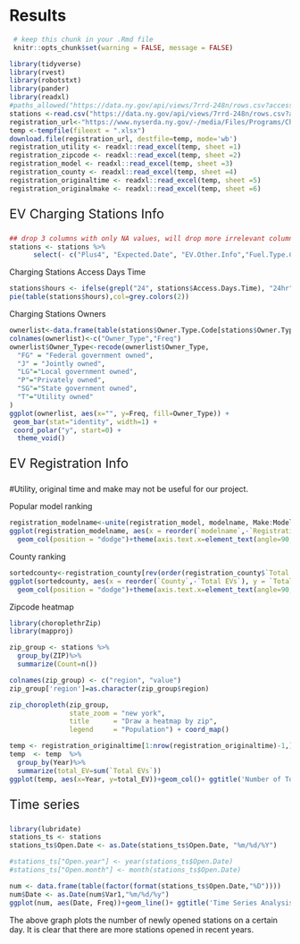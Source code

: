 # Results

```r
 # keep this chunk in your .Rmd file
 knitr::opts_chunk$set(warning = FALSE, message = FALSE)
```

```r
library(tidyverse)
library(rvest)
library(robotstxt)
library(pander)
library(readxl)
#paths_allowed("https://data.ny.gov/api/views/7rrd-248n/rows.csv?accessType=DOWNLOAD&sorting=true")
stations <-read.csv("https://data.ny.gov/api/views/7rrd-248n/rows.csv?accessType=DOWNLOAD&sorting=true")
registration_url<-"https://www.nyserda.ny.gov/-/media/Files/Programs/ChargeNY/EV-Registration-Tables.xlsx"
temp <-tempfile(fileext = ".xlsx")
download.file(registration_url, destfile=temp, mode='wb')
registration_utility <- readxl::read_excel(temp, sheet =1)
registration_zipcode <- readxl::read_excel(temp, sheet =2)
registration_model <- readxl::read_excel(temp, sheet =3)
registration_county <- readxl::read_excel(temp, sheet =4)
registration_originaltime <- readxl::read_excel(temp, sheet =5)
registration_originalmake <- readxl::read_excel(temp, sheet =6)
```




<p style="font-size:23px;"> EV Charging Stations Info </p>
```r
## drop 3 columns with only NA values, will drop more irrelevant columns. Fuel Type Code has ELEV only. State has NY only. Status Code has E only
stations <- stations %>%
      select(- c("Plus4", "Expected.Date", "EV.Other.Info","Fuel.Type.Code","State","Station.Phone","Status.Code"))
```


Charging Stations Access Days Time
```r
stations$hours <- ifelse(grepl("24", stations$Access.Days.Time), "24hr", "other")
pie(table(stations$hours),col=grey.colors(2))
```
     
Charging Stations Owners
```r
ownerlist<-data.frame(table(stations$Owner.Type.Code[stations$Owner.Type.Code!=""]))
colnames(ownerlist)<-c("Owner_Type","Freq")
ownerlist$Owner_Type<-recode(ownerlist$Owner_Type,
  "FG" = "Federal government owned",
  "J" = "Jointly owned",
  "LG"="Local government owned",
  "P"="Privately owned",
  "SG"="State government owned",
  "T"="Utility owned"
)
ggplot(ownerlist, aes(x="", y=Freq, fill=Owner_Type)) +
 geom_bar(stat="identity", width=1) +
 coord_polar("y", start=0) +
  theme_void()
```



<p style="font-size:23px;"> EV Registration Info </p>
#Utility, original time and make may not be useful for our project.

Popular model ranking
```r
registration_modelname<-unite(registration_model, modelname, Make:Model, sep='-')[rev(order(registration_model$Registrations)),][-1,]
ggplot(registration_modelname, aes(x = reorder(`modelname`,-`Registrations`), y = `Registrations`)) +
  geom_col(position = "dodge")+theme(axis.text.x=element_text(angle=90, hjust=1))+labs(x="Make-Model")
```


County ranking
```r
sortedcounty<-registration_county[rev(order(registration_county$`Total EVs`)),][-1,]
ggplot(sortedcounty, aes(x = reorder(`County`,-`Total EVs`), y = `Total EVs`)) +
  geom_col(position = "dodge")+theme(axis.text.x=element_text(angle=90, hjust=1))+labs(x="County")
```

Zipcode heatmap 
```r
library(choroplethrZip)
library(mapproj)

zip_group <- stations %>%
  group_by(ZIP)%>%
  summarize(Count=n())

colnames(zip_group) <- c("region", "value")
zip_group['region']=as.character(zip_group$region)

zip_choropleth(zip_group, 
               state_zoom = "new york", 
               title      = "Draw a heatmap by zip",
               legend     = "Population") + coord_map()  

```

```r
temp <- registration_originaltime[1:nrow(registration_originaltime)-1,]
temp  <- temp  %>%
  group_by(Year)%>%
  summarize(total_EV=sum(`Total EVs`))
ggplot(temp, aes(x=Year, y=total_EV))+geom_col()+ ggtitle('Number of Total EV by Years') + xlab("Year")+ylab("Number of Total EV")
```

<p style="font-size:23px;"> Time series </p>

```r
library(lubridate)
stations_ts <- stations
stations_ts$Open.Date <- as.Date(stations_ts$Open.Date, "%m/%d/%Y")

#stations_ts["Open.year"] <- year(stations_ts$Open.Date)
#stations_ts["Open.month"] <- month(stations_ts$Open.Date)

num <- data.frame(table(factor(format(stations_ts$Open.Date,"%D"))))
num$Date <- as.Date(num$Var1,"%m/%d/%y")
ggplot(num, aes(Date, Freq))+geom_line()+ ggtitle('Time Series Analysis on the Number of Newly Opened stations') + xlab("Date")+ylab("Number of Stations Count")
```

The above graph plots the number of newly opened stations on a certain day. It is clear that there are more stations opened in recent years. 





